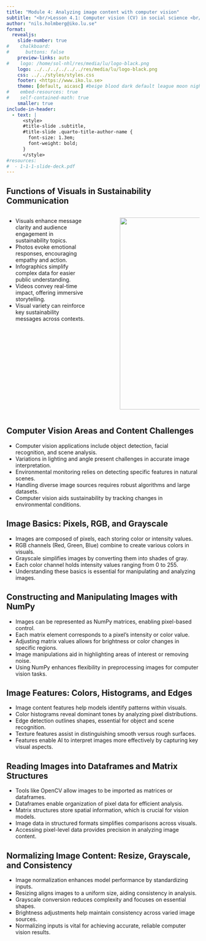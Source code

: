 ```yaml
---
title: "Module 4: Analyzing image content with computer vision"
subtitle: "<br/>Lesson 4.1: Computer vision (CV) in social science <br/><br/>AI-aided content analysis of sustainability communication"
author: "nils.holmberg@iko.lu.se"
format:
  revealjs: 
    slide-number: true
#    chalkboard: 
#      buttons: false
    preview-links: auto
#    logo: /home/sol-nhl/res/media/lu/logo-black.png
    logo: ../../../../../../res/media/lu/logo-black.png
    css: ../../styles/styles.css
    footer: <https://www.iko.lu.se>
    theme: [default, aicasc] #beige blood dark default league moon night serif simple sky solarized 
#    embed-resources: true
#    self-contained-math: true
    smaller: true
include-in-header:
  - text: |
      <style>
      #title-slide .subtitle,
      #title-slide .quarto-title-author-name {
        font-size: 1.3em;
        font-weight: bold;
      }
      </style>
#resources:
#  - 1-1-1-slide-deck.pdf
---
```


## Functions of Visuals in Sustainability Communication

::: columns
::: {.column width="45%"}
- Visuals enhance message clarity and audience engagement in sustainability topics.
- Photos evoke emotional responses, encouraging empathy and action.
- Infographics simplify complex data for easier public understanding.
- Videos convey real-time impact, offering immersive storytelling.
- Visual variety can reinforce key sustainability messages across contexts.
:::

::: {.column width="10%"}
:::

::: {.column width="45%"}

![](../../../../../../res/media/comm/edu/Screenshot_2024-11-12_10-24-56.png){.absolute top="100" left="500" width="500" height="500"}

:::
:::

## Computer Vision Areas and Content Challenges
- Computer vision applications include object detection, facial recognition, and scene analysis.
- Variations in lighting and angle present challenges in accurate image interpretation.
- Environmental monitoring relies on detecting specific features in natural scenes.
- Handling diverse image sources requires robust algorithms and large datasets.
- Computer vision aids sustainability by tracking changes in environmental conditions.

## Image Basics: Pixels, RGB, and Grayscale
- Images are composed of pixels, each storing color or intensity values.
- RGB channels (Red, Green, Blue) combine to create various colors in visuals.
- Grayscale simplifies images by converting them into shades of gray.
- Each color channel holds intensity values ranging from 0 to 255.
- Understanding these basics is essential for manipulating and analyzing images.

## Constructing and Manipulating Images with NumPy
- Images can be represented as NumPy matrices, enabling pixel-based control.
- Each matrix element corresponds to a pixel's intensity or color value.
- Adjusting matrix values allows for brightness or color changes in specific regions.
- Image manipulations aid in highlighting areas of interest or removing noise.
- Using NumPy enhances flexibility in preprocessing images for computer vision tasks.

## Image Features: Colors, Histograms, and Edges
- Image content features help models identify patterns within visuals.
- Color histograms reveal dominant tones by analyzing pixel distributions.
- Edge detection outlines shapes, essential for object and scene recognition.
- Texture features assist in distinguishing smooth versus rough surfaces.
- Features enable AI to interpret images more effectively by capturing key visual aspects.

## Reading Images into Dataframes and Matrix Structures
- Tools like OpenCV allow images to be imported as matrices or dataframes.
- Dataframes enable organization of pixel data for efficient analysis.
- Matrix structures store spatial information, which is crucial for vision models.
- Image data in structured formats simplifies comparisons across visuals.
- Accessing pixel-level data provides precision in analyzing image content.

## Normalizing Image Content: Resize, Grayscale, and Consistency
- Image normalization enhances model performance by standardizing inputs.
- Resizing aligns images to a uniform size, aiding consistency in analysis.
- Grayscale conversion reduces complexity and focuses on essential shapes.
- Brightness adjustments help maintain consistency across varied image sources.
- Normalizing inputs is vital for achieving accurate, reliable computer vision results.



